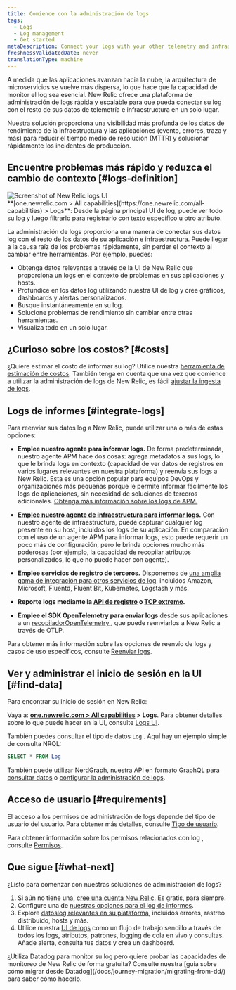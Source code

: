 ```yaml
---
title: Comience con la administración de logs
tags:
  - Logs
  - Log management
  - Get started
metaDescription: Connect your logs with your other telemetry and infrastructure data with the log management capabilities in New Relic.
freshnessValidatedDate: never
translationType: machine
---
```


A medida que las aplicaciones avanzan hacia la nube, la arquitectura de microservicios se vuelve más dispersa, lo que hace que la capacidad de monitor el log sea esencial. New Relic ofrece una plataforma de administración de logs rápida y escalable para que pueda conectar su log con el resto de sus datos de telemetría e infraestructura en un solo lugar.

Nuestra solución <InlinePopover type="logs" />proporciona una visibilidad más profunda de los datos de rendimiento de la infraestructura y las aplicaciones (evento, errores, traza y más) para reducir el tiempo medio de resolución (MTTR) y solucionar rápidamente los incidentes de producción.

## Encuentre problemas más rápido y reduzca el cambio de contexto [#logs-definition]

<img title="Screenshot of New Relic logs UI" alt="Screenshot of New Relic logs UI" src="/images/logs_screenshot-full_main-logs-ui.webp" />

<figcaption>
  <DNT>**[one.newrelic.com &gt; All capabilities](https://one.newrelic.com/all-capabilities) &gt; Logs**</DNT>: Desde la página principal UI de log, puede ver todo su log y luego filtrarlo para registrarlo con texto específico u otro atributo.
</figcaption>

La administración de logs proporciona una manera de conectar sus datos log con el resto de los datos de su aplicación e infraestructura. Puede llegar a la causa raíz de los problemas rápidamente, sin perder el contexto al cambiar entre herramientas. Por ejemplo, puedes:

* Obtenga datos relevantes a través de la UI de New Relic que proporciona un logs en el contexto de problemas en sus aplicaciones y hosts.
* Profundice en los datos log utilizando nuestra UI de log y cree gráficos, dashboards y alertas personalizados.
* Busque instantáneamente en su log.
* Solucione problemas de rendimiento sin cambiar entre otras herramientas.
* Visualiza todo en un solo lugar.

## ¿Curioso sobre los costos? [#costs]

¿Quiere estimar el costo de informar su log? Utilice nuestra [herramienta de estimación de costos](https://newrelic.com/blog/nerdlog/estimate-data-cost). También tenga en cuenta que una vez que comience a utilizar la administración de logs de New Relic, es fácil [ajustar la ingesta de logs](/docs/data-apis/manage-data/manage-data-coming-new-relic).

## Logs de informes [#integrate-logs]

Para reenviar sus datos log a New Relic, puede utilizar una o más de estas opciones:

* **Emplee nuestro agente <InlinePopover type="apm" />para informar logs.** De forma predeterminada, nuestro agente APM hace dos cosas: agrega metadatos a sus logs, lo que le brinda logs en contexto (capacidad de ver datos de registros en varios lugares relevantes en nuestra plataforma) y reenvía sus logs a New Relic. Esta es una opción popular para equipos DevOps y organizaciones más pequeñas porque le permite informar fácilmente los logs de aplicaciones, sin necesidad de soluciones de terceros adicionales. [Obtenga más información sobre los logs de APM.](/docs/apm/new-relic-apm/getting-started/get-started-logs-context)

* **[Emplee nuestro agente de infraestructura para informar logs](/docs/logs/forward-logs/forward-your-logs-using-infrastructure-agent).** Con nuestro agente de infraestructura, puede capturar cualquier log presente en su host, incluidos los logs de su aplicación. En comparación con el uso de un agente APM para informar logs, esto puede requerir un poco más de configuración, pero le brinda opciones mucho más poderosas (por ejemplo, la capacidad de recopilar atributos personalizados, lo que no puede hacer con <InlinePopover type="apm" />agente).

* **Emplee servicios de registro de terceros.** Disponemos de [una amplia gama de integración para otros servicios de log](/docs/logs/forward-logs/enable-log-management-new-relic), incluidos Amazon, Microsoft, Fluentd, Fluent Bit, Kubernetes, Logstash y más.

* **Reporte logs mediante la [API de registro](/docs/logs/log-api/introduction-log-api/) o [TCP extremo](/docs/logs/log-api/use-tcp-endpoint-forward-logs-new-relic).**

* **Emplee el SDK OpenTelemetry para enviar logs** desde sus aplicaciones a un [recopiladorOpenTelemetry ](/docs/more-integrations/open-source-telemetry-integrations/opentelemetry/best-practices/opentelemetry-best-practices-logs), que puede reenviarlos a New Relic a través de OTLP.

Para obtener más información sobre las opciones de reenvío de logs y casos de uso específicos, consulte [Reenviar logs](/docs/logs/forward-logs/enable-log-management-new-relic).

## Ver y administrar el inicio de sesión en la UI [#find-data]

Para encontrar su inicio de sesión en New Relic:

Vaya a: <DNT>**[one.newrelic.com &gt; All capabilities](https://one.newrelic.com/all-capabilities) &gt; Logs**</DNT>. Para obtener detalles sobre lo que puede hacer en la UI, consulte [Logs UI](/docs/logs/ui-data/use-logs-ui).

También puedes consultar el tipo de datos `Log` . Aquí hay un ejemplo simple de consulta NRQL:

```sql
SELECT * FROM Log
```

También puede utilizar NerdGraph, nuestra API en formato GraphQL para [consultar datos](/docs/apis/nerdgraph/examples/nerdgraph-nrql-tutorial) o [configurar la administración de logs](/docs/apis/nerdgraph/examples/nerdgraph-log-parsing-rules-tutorial).

## Acceso de usuario [#requirements]

El acceso a los permisos de administración de logs depende del tipo de usuario del usuario. Para obtener más detalles, consulte [Tipo de usuario](/docs/accounts/accounts-billing/new-relic-one-user-management/user-type#user-type-capabilities).

Para obtener información sobre los permisos relacionados con log , consulte [Permisos](/docs/accounts/accounts-billing/new-relic-one-user-management/user-permissions#logs).

## Que sigue [#what-next]

¿Listo para comenzar con nuestras soluciones de administración de logs?

1. Si aún no tiene una, [cree una cuenta New Relic](https://newrelic.com/signup). Es gratis, para siempre.
2. Configure una de [nuestras opciones para el log de informes](#integrate-logs).
3. Explore [datoslog relevantes en su plataforma](/docs/apm/new-relic-apm/getting-started/get-started-logs-context#response-time-example), incluidos errores, rastreo distribuido, hosts y más.
4. Utilice nuestra [UI de logs](/docs/logs/ui-data/use-logs-ui) como un flujo de trabajo sencillo a través de todos los logs, atributos, patrones, logging de cola en vivo y consultas. Añade alerta, consulta tus datos y crea un dashboard.

<Callout variant="tip">
  ¿Utiliza Datadog para monitor su log pero quiere probar las capacidades de monitoreo de New Relic de forma gratuita? Consulte nuestra [guía sobre cómo migrar desde Datadog](/docs/journey-migration/migrating-from-dd/) para saber cómo hacerlo.
</Callout>